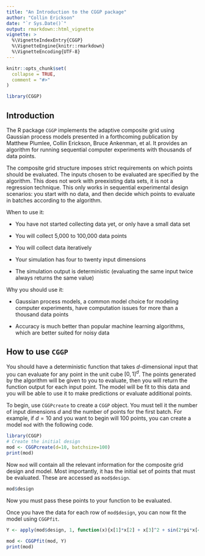 ```yaml
---
title: "An Introduction to the CGGP package"
author: "Collin Erickson"
date: "`r Sys.Date()`"
output: rmarkdown::html_vignette
vignette: >
  %\VignetteIndexEntry{CGGP}
  %\VignetteEngine{knitr::rmarkdown}
  %\VignetteEncoding{UTF-8}
---
```


```r
knitr::opts_chunk$set(
  collapse = TRUE,
  comment = "#>"
)
```

```r
library(CGGP)
```

## Introduction

The R package `CGGP` implements the adaptive composite grid using
Gaussian process models presented in a forthcoming publication by
Matthew Plumlee, Collin Erickson, Bruce Ankenman, et al.
It provides an algorithm for running sequential computer experiments
with thousands of data points.

The composite grid structure imposes strict requirements on which points
should be evaluated.
The inputs chosen to be evaluated are specified by the algorithm.
This does not work with preexisting data sets,
it is not a regression technique.
This only works in sequential experimental design scenarios:
you start with no data, and then decide which points to evaluate
in batches according to the algorithm.


When to use it:

* You have not started collecting data yet, or only have a small data set

* You will collect 5,000 to 100,000 data points

* You will collect data iteratively

* Your simulation has four to twenty input dimensions

* The simulation output is deterministic (evaluating the same input twice
always returns the same value)


Why you should use it:

* Gaussian process models, a common model choice for modeling
computer experiments, have computation issues for more than
a thousand data points

* Accuracy is much better than popular machine learning algorithms,
which are better suited for noisy data




## How to use `CGGP`

You should have a deterministic function that takes $d$-dimensional input
that you can evaluate for any point in the unit cube $[0,1]^d$.
The points generated by the algorithm will be given to you to evaluate,
then you will return the function output for each input point.
The model will be fit to this data and you will be able to use it
to make predictions or evaluate additional points.

To begin, use `CGGPcreate` to create a `CGGP` object.
You must tell it the number of input dimensions $d$
and the number of points for the first batch.
For example, if $d=10$ and you want to begin will 100 points,
you can create a model `mod` with the following code.

```r
library(CGGP)
# Create the initial design
mod <- CGGPcreate(d=10, batchsize=100)
print(mod)
```

Now `mod` will contain all the relevant information for the composite
grid design and model.
Most importantly, it has the initial set of points
that must be evaluated.
These are accessed as `mod$design`.

```r
mod$design
```

Now you must pass these points to your function to be evaluated.

Once you have the data for each row of `mod$design`,
you can now fit the model using `CGGPfit`.

```r
Y <- apply(mod$design, 1, function(x){x[1]*x[2] + x[3]^2 + sin(2*pi*x[4])})

```


```r
mod <- CGGPfit(mod, Y)
print(mod)
```


